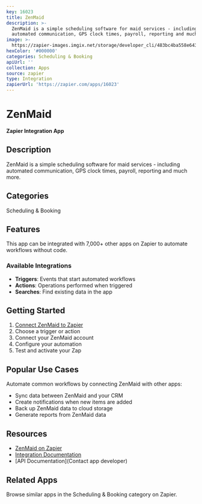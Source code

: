 ```yaml
---
key: 16023
title: ZenMaid
description: >-
  ZenMaid is a simple scheduling software for maid services - including
  automated communication, GPS clock times, payroll, reporting and much more.
image: >-
  https://zapier-images.imgix.net/storage/developer_cli/483bc4ba558e6438c5ffa63e54923a97.png?auto=format%2Ccompress&ixlib=python-3.0.0&q=50
hexColor: '#000000'
categories: Scheduling & Booking
apiUrl: ''
collection: Apps
source: zapier
type: Integration
zapierUrl: 'https://zapier.com/apps/16023'
---
```

# ZenMaid

**Zapier Integration App**

## Description

ZenMaid is a simple scheduling software for maid services - including automated communication, GPS clock times, payroll, reporting and much more.

## Categories

Scheduling & Booking

## Features

This app can be integrated with 7,000+ other apps on Zapier to automate workflows without code.

### Available Integrations

- **Triggers**: Events that start automated workflows
- **Actions**: Operations performed when triggered
- **Searches**: Find existing data in the app

## Getting Started

1. [Connect ZenMaid to Zapier](https://zapier.com/apps/16023)
2. Choose a trigger or action
3. Connect your ZenMaid account
4. Configure your automation
5. Test and activate your Zap

## Popular Use Cases

Automate common workflows by connecting ZenMaid with other apps:

- Sync data between ZenMaid and your CRM
- Create notifications when new items are added
- Back up ZenMaid data to cloud storage
- Generate reports from ZenMaid data

## Resources

- [ZenMaid on Zapier](https://zapier.com/apps/16023)
- [Integration Documentation](https://zapier.com/apps/16023/integrations)
- [API Documentation](Contact app developer)

## Related Apps

Browse similar apps in the Scheduling & Booking category on Zapier.
